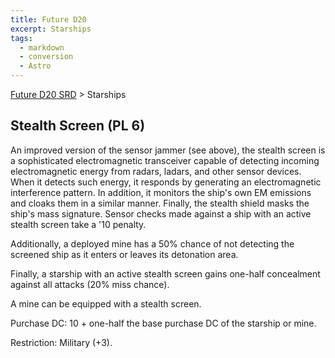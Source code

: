 ```yaml
---
title: Future D20
excerpt: Starships
tags:
  - markdown
  - conversion
  - Astro
---
```






[Future D20 SRD]( / ) > Starships




## Stealth Screen (PL 6)


An improved version of the sensor jammer (see above), the stealth screen is a sophisticated electromagnetic transceiver capable of detecting incoming electromagnetic energy from radars, ladars, and other sensor devices. When it detects such energy, it responds by generating an electromagnetic interference pattern. In addition, it monitors the ship's own EM emissions and cloaks them in a similar manner. Finally, the stealth shield masks the ship's mass signature. Sensor checks made against a ship with an active stealth screen take a '10 penalty.


Additionally, a deployed mine has a 50% chance of not detecting the screened ship as it enters or leaves its detonation area.


Finally, a starship with an active stealth screen gains one-half concealment against all attacks (20% miss chance).


A mine can be equipped with a stealth screen.


Purchase DC: 10 + one-half the base purchase DC of the starship or mine.


Restriction: Military (+3).



